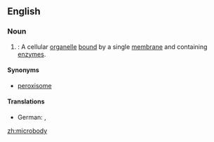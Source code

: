 ==English==
{{wikipedia}}

===Noun===
{{en-noun|microbodies}}

# {{cytology}}: A cellular [[organelle]] [[bound]] by a single [[membrane]] and containing [[enzyme]]s.

====Synonyms====
* [[peroxisome]]

====Translations====
{{trans-top|cellular organelle}}
* German: {{t-|de|Microbody|m}}, {{t-|de|Peroxisom|n}}
{{trans-mid}}
{{trans-bottom}}

[[zh:microbody]]